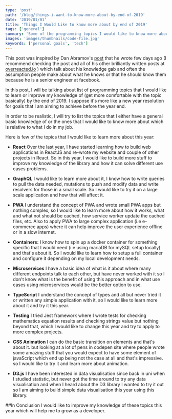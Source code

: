 ```yaml
---
type: 'post'
path: '/blog/things-i-want-to-know-more-about-by-end-of-2019'
date: '2019/01/01'
title: 'Things I Would Like to know more about by end of 2019'
tags: ['general']
summary: 'Some of the programming topics I would like to know more about by the end of the year'
images: 'images/thumbnails/code-file.jpg'
keywords: ['personal goals', 'tech']
---
```


This post was inspired by Dan Abramov's [post](https://overreacted.io/things-i-dont-know-as-of-2018/) that he wrote few days ago (I recommend checking the post and all of his other brilliantly written posts at [overreacted.io](https://overreacted.io) ) which talk about his knowledge gab and often the assumption people make about what he knows or that he should know them because he is a senior engineer at facebook.

In this post, I will be talking about list of programming topics that I would like to learn or improve my knowledge of (get more comfortable with the topic basically) by the end of 2019. I suppose it's more like a new year resolution for goals that I am aiming to achieve before the year end.

In order to be realistic, I will try to list the topics that I either have a general basic knowledge of or the ones that I would like to know more about which is relative to what I do in my job.

Here is few of the topics that I would like to learn more about this year:

- **React** Over the last year, I have started learning how to build web applications in ReactJS and re-wrote my website and couple of other projects in React. So in this year, I would like to build more stuff to improve my knowledge of the library and how it can solve different use cases problems.

- **GraphQL** I would like to learn more about it, I know how to write queries to pull the data needed, mutations to push and modify data and write resolvers for those in a small scale. So I would like to try it on a large scale application and how that will affect it.

* **PWA** I understand the concept of PWA and wrote small PWA apps but nothing complex, so I would like to learn more about how it works, what and what not should be cached, how service worker update the cached files, etc. Also to apply PWA to large complex application (i.e e-commerce apps) where it can help improve the user experience offline or in a slow internet.

* **Containers:**
  I know how to spin up a docker container for something specific that I would need (i.e using mariaDB for mySQL setup locally) and that's about it. So I would like to learn how to setup a full container and configure it depending on my local development needs.

* **Microservices**
  I have a basic idea of what is it about where many different endpoints talk to each other, but have never worked with it so I don't know what is the benefit of using this approach and in what use cases using microservices would be the better option to use.

* **TypeScript** I understand the concept of types and all but never tried it or written any simple application with it, so I would like to learn more about it and try it this year.

* **Testing** I tried Jest framework where I wrote tests for checking mathematics equation results and checking strings value but nothing beyond that, which I would like to change this year and try to apply to more complex projects.

* **CSS Animation** I can do the basic transition on elements and that's about it. but looking at a lot of pens in codepen site where people wrote some amazing stuff that you would expect to have some element of javaScript which end up being not the case at all and that's impressive. so I would like to try it and learn more about animation.

* **D3.js** I have been interested in data visualisation since back in uni when I studied statistic, but never got the time around to try any data visualisation and when I heard about the D3 library I wanted to try it out so I am aiming to build simple data visualisation this year using this library.

##In Conclusion
I would like to improve my knowledge of these topics this year which will help me to grow as a developer.
